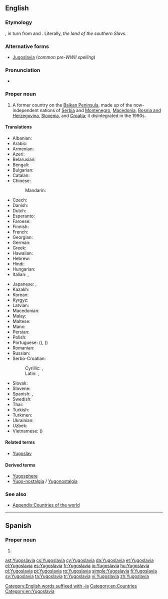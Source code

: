 ==English==
{{wikipedia}}

===Etymology===
{{borrowing|sh|Jugoslavija|lang=en}}, in turn from {{term|jug|jugo|south|lang=sh}} and {{term|slavija||''slavia'', the land of the [[Slav]]s|lang=sh}}. Literally, ''the land of the southern Slavs''.

===Alternative forms===
* [[Jugoslavia]] (''common pre-WWII spelling'')

===Pronunciation===
* {{IPA|/juːɡəˈslɑːviə/|lang=en}}

===Proper noun===
{{en-proper noun}}

# A former country on the [[Balkan Peninsula]], made up of the now-independent nations of [[Serbia]] and [[Montenegro]], [[Macedonia]], [[Bosnia and Herzegovina]], [[Slovenia]], and [[Croatia]]; it disintegrated in the 1990s.

====Translations====
{{trans-top|former country in the Balkans}}
* Albanian: {{t|sq|Jugosllavia}}
* Arabic: {{t|ar|يُوغُسْلَافِيَا|f|tr=yūḡoslāviyā}}
* Armenian: {{t|hy|Հարավսլավիա}}
* Azeri: {{t|az|Yuqoslaviya}}
* Belarusian: {{t|be|Югаславія|f|tr=Juhaslávija}}
* Bengali: {{t|bn|যুগোশ্লাভিয়া}}
* Bulgarian: {{t|bg|Югославия|f|tr=Jugoslávija}}
* Catalan: {{t|ca|Iugoslàvia|f}}
* Chinese:
*: Mandarin: {{t+|cmn|南斯拉夫|tr=Nánsīlāfū|sc=Hani}}
* Czech: {{t+|cs|Jugoslávie|f}}
* Danish: {{t|da|Jugoslavien}}
* Dutch: {{t+|nl|Joegoslavië}}
* Esperanto: {{t|eo|Jugoslavio}}
* Faroese: {{t|fo|Jugoslavia}}
* Finnish: {{t+|fi|Jugoslavia}}
* French: {{t+|fr|Yougoslavie|f}}
* Georgian: {{t|ka|იუგოსლავია}}
* German: {{t+|de|Jugoslawien|n}}
* Greek: {{t+|el|Γιουγκοσλαβία|f}}
* Hawaiian: {{t|haw|Iugosolawia}}
* Hebrew: {{t|he|יוגוסלביה}}
* Hindi: {{t|hi|यूगोस्लाविया|tr=yūgōslāviyā}}
* Hungarian: {{t+|hu|Jugoszlávia}}
* Italian: {{t|it|Jugoslavia}}, {{t|it|Iugoslavia|f}}
{{trans-mid}}
* Japanese: {{t|ja|ユーゴスラビア|tr=Yūgosurabia}}, {{t|ja|ユーゴスラヴィア|tr=Yūgosuravia}}
* Kazakh: {{t|kk|Югославия|sc=Cyrl}}
* Korean: {{t+|ko|유고슬라비아|tr=Yugoseullabia|sc=Hang}}
* Kyrgyz: {{t|ky|Югославия|sc=Cyrl}}
* Latvian: {{t|lv|Dienvidslāvija|f}}
* Macedonian: {{t+|mk|Југославија|f|tr=Jugoslávija}}
* Malay: {{t|ms|Yugoslavia}}
* Maltese: {{t|mt|il-[[Jugoslavja]]}}
* Manx: {{t|gv|Yugoslaavey|alt=Yn Yugoslaavey}}
* Persian: {{t|fa|یوگسلاوی|tr=Yugoslāvi}}
* Polish: {{t+|pl|Jugosławia|f}}
* Portuguese: {{t+|pt|Jugoslávia|f}} ({{qualifier|Portugal}}), {{t+|pt|Iugoslávia|f}} ({{qualifier|Brazil}})
* Romanian: {{t|ro|Iugoslavia|f}}
* Russian: {{t+|ru|Югосла́вия|f}}
* Serbo-Croatian:
*: Cyrillic: {{t|sh|Југо̀сла̄вија|f|sc=Cyrl}}, {{t|sh|Југосла̏вија|f|sc=Cyrl}}
*: Latin: {{t|sh|Jugòslāvija|f}}, {{t|sh|Jugoslȁvija|f}}
* Slovak: {{t|sk|Juhoslávia|f}}
* Slovene: {{t|sl|Jugoslávija|f}}
* Spanish: {{t+|es|Yugoslavia|f}}, {{t|es|Yugoeslavia|f}}
* Swedish: {{t+|sv|Jugoslavien}}
* Thai: {{t|th|ยูโกสลาเวีย|tr=yoogòhtlaawia}}
* Turkish: {{t+|tr|Yugoslavya}}
* Turkmen: {{t|tk|Ýugoslawiýa}}
* Ukrainian: {{t|uk|Югославія|f|tr=Juhoslávija}}
* Uzbek: {{t|uz|Yugoslaviya}}
* Vietnamese: {{t+|vi|Nam Tư}} ({{t|vi|南斯|sc=Hani}})
{{trans-bottom}}

====Related terms====
* [[Yugoslav]]

====Derived terms====
* [[Yugosphere]]
* [[Yugo-nostalgia]] / [[Yugonostalgia]]

===See also===
* [[Appendix:Countries of the world]]

[[Category:English words suffixed with -ia]]
[[Category:en:Countries]]
[[Category:en:Yugoslavia]]

----

==Spanish==

===Proper noun===
{{es-proper noun}}

# {{l|en|Yugoslavia}}

[[ast:Yugoslavia]]
[[cs:Yugoslavia]]
[[cy:Yugoslavia]]
[[da:Yugoslavia]]
[[et:Yugoslavia]]
[[el:Yugoslavia]]
[[es:Yugoslavia]]
[[fr:Yugoslavia]]
[[io:Yugoslavia]]
[[hu:Yugoslavia]]
[[pl:Yugoslavia]]
[[pt:Yugoslavia]]
[[ro:Yugoslavia]]
[[simple:Yugoslavia]]
[[fi:Yugoslavia]]
[[sv:Yugoslavia]]
[[ta:Yugoslavia]]
[[tr:Yugoslavia]]
[[vi:Yugoslavia]]
[[zh:Yugoslavia]]